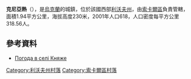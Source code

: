 {{coord|50|26|29|N|24|34|17|E|scale:100000|display=title}}

'''克尼亞熱'''（{{lang-uk|Княже}}），是[[烏克蘭|烏克蘭]]的城鎮，位於該國西部[[利沃夫州|利沃夫州]]，由[[索卡爾區|索卡爾區]]負責管轄，面積1.94平方公里，海拔高度230米，2001年人口618，人口密度每平方公里318.56人。

==參考資料==
* [http://weather.in.ua/ua/l'vovskaja/10777 Погода в селі Княже]{{Wayback|url=http://weather.in.ua/ua/l%27vovskaja/10777 |date=20160305115215 }}

[[Category:利沃夫州村落|Category:利沃夫州村落]]
[[Category:索卡爾區村落|Category:索卡爾區村落]]


{{Lviv-geo-stub}}